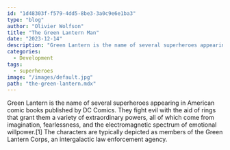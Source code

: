 ```yaml
---
id: "1d48303f-f579-4dd5-8be3-3a0c9e6e1ba3"
type: "blog"
author: "Olivier Wolfson"
title: "The Green Lantern Man"
date: "2023-12-14"
description: "Green Lantern is the name of several superheroes appearing in American comic books published by DC Comics. They fight evil with the aid of rings that grant them a variety of extraordinary powers, all of which come from imagination, fearlessness, and the electromagnetic spectrum of emotional willpower.[1] The characters are typically depicted as members of the Green Lantern Corps, an intergalactic law enforcement agency."
categories:
  - Development
tags:
  - superheroes
image: "/images/default.jpg"
path: "the-green-lantern.mdx"
---
```


Green Lantern is the name of several superheroes appearing in American comic books published by DC Comics. They fight evil with the aid of rings that grant them a variety of extraordinary powers, all of which come from imagination, fearlessness, and the electromagnetic spectrum of emotional willpower.[1] The characters are typically depicted as members of the Green Lantern Corps, an intergalactic law enforcement agency.
